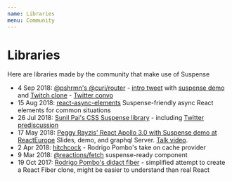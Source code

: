 ```yaml
---
name: Libraries
menu: Community
---
```


# Libraries

Here are libraries made by the community that make use of Suspense

- 4 Sep 2018: [@pshrmn's @curi/router](https://curi.js.org) - [intro tweet](https://twitter.com/pshrmn/status/1036776780936499200) with [suspense demo](https://codesandbox.io/s/6vplvz9z83) and [Twitch clone](https://codesandbox.io/s/github/pshrmn/curi-react-suspense-demo) - [Twitter convo](https://twitter.com/pshrmn/status/1036793476078350336)
- 15 Aug 2018: [react-async-elements](https://github.com/palmerhq/react-async-elements) Suspense-friendly async React elements for common situations 
- 26 Jul 2018: [Sunil Pai's CSS Suspense library](https://github.com/threepointone/css-suspense) - including [Twitter prediscussion](https://twitter.com/threepointone/status/1022590660094947329)
- 17 May 2018: [Peggy Rayzis' React Apollo 3.0 with Suspense demo at ReactEurope](https://github.com/peggyrayzis/react-europe-apollo) Slides, demo, and graphql Server. [Talk video](https://www.youtube.com/watch?v=fCXYA3lZTbo).
- 2 Apr 2018: [hitchcock](https://github.com/pomber/hitchcock) - Rodrigo Pombo's take on cache provider
- 9 Mar 2018: [@reactions/fetch](https://github.com/reactions/fetch) suspense-ready component
- 19 Oct 2017: [Rodrigo Pombo's didact fiber](https://engineering.hexacta.com/didact-fiber-incremental-reconciliation-b2fe028dcaec) - simplified attempt to create a React Fiber clone, might be easier to understand than real React
